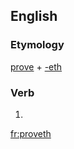 ==English==

===Etymology===
[[prove]] + [[-eth]]

===Verb===
{{en-verb form}}

# {{en-archaic third-person singular of|prove}}

[[fr:proveth]]